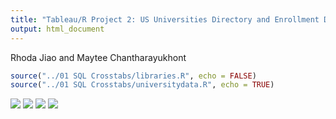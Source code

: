 ```yaml
---
title: "Tableau/R Project 2: US Universities Directory and Enrollment Data"
output: html_document
---
```

Rhoda Jiao and Maytee Chantharayukhont

```r
source("../01 SQL Crosstabs/libraries.R", echo = FALSE)
source("../01 SQL Crosstabs/universitydata.R", echo = TRUE)
```
<img src="../00 Doc/rank.png" />
<img src="../00 Doc/maxDiff.png" />
<img src="../00 Doc/nth.png" />
<img src="../00 Doc/cumeDist.png" />

